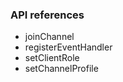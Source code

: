 <PlatformWrapper platform="flutter">

### API references

- <Link to="{{Global.API_REF_FLUTTER_ROOT_VOICE_SDK}}/class_irtcengine.html#api_joinchannel">joinChannel</Link>

- <Link to="{{Global.API_REF_FLUTTER_ROOT_VOICE_SDK}}/class_irtcengine.html#api_addhandler">registerEventHandler</Link>

- <Link to="{{Global.API_REF_FLUTTER_ROOT_VOICE_SDK}}/class_irtcengine.html#api_setclientrole2">setClientRole</Link>

- <Link to="{{Global.API_REF_FLUTTER_ROOT_VOICE_SDK}}/class_irtcengine.html#api_setchannelprofile">setChannelProfile</Link>

</PlatformWrapper>